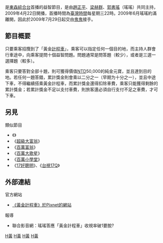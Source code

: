 {{unreferenced|time=2019-07-31}}
{{noteTA
|T=zh-hk:黃金計程車;zh-hans:黄金计程车;zh-tw:黃金計程車;
|1=zh-hk:計程車;zh-hans:计程车;zh-tw:計程車;
}}
{{Infobox television
| 名稱 = 黃金計程車
| 原名 = Gold Taxi
| 圖片 = Golden Taxi Opening Theme.JPG
| 圖說 = 黃金計程車
| 分類 = 益智節目
| 主持 = [[趙正平|趙正平]]（[[駕駛|駕駛]]）、[[吳映潔|鬼鬼]]、[[梁赫群|梁赫群]]（現任）
| 國家 = {{ROC-TW}}
| 語言 = [[國語|國語]]、[[台語|台語]]
| 字幕 = [[中文|中文]]
| executive_producer = 
| 每集長 = 一小時（含[[廣告|廣告]]）
| 頻道 = [[東森綜合台|東森綜合台]]
| 播出國家 = {{TWN}}
| 開始 = 2009年4月22日
| 結束 = 2010年
| 官方網站 = 
}}
{{engname|《黃金計程車》|''Gold Taxi''}}是[[東森綜合台|東森綜合台]]首播的益智節目，是由[[趙正平|趙正平]]、[[梁赫群|梁赫群]]、[[郭書瑤|郭書瑤]]（瑤瑤）共同主持，2009年4月22日開播，首播時間為[[臺灣時間|臺灣時間]]每星期三22時。2009年6月瑤瑤約滿離開，因此於2009年7月29日起交由[[吳映潔|鬼鬼]]接手。

== 節目概要 ==
只要乘客招攬到了「黃金[[計程車|計程車]]」，乘客可以指定任何一個目的地，而主持人群會行車途中，向乘客提問十個益智問題。問題通常是問答題（較少），或者是三選一選擇題（較多）。

乘客只要答對全部十題，則可獲得價值[[新台幣|NTD]]50,000的純金元寶，並且達到目的地。若任何一題答錯，累計獎金則會乘以二分之一（早期为十分之一），並且中途下車，不得繼續搭乘黃金計程車，而累計獎金還得扣除車費，乘客只能獲得剩餘的累計獎金；若累計獎金不足以支付車費，則旅客還必須自行支付不足之車費，才可下車。

== 另見 ==
;類似節目
* 《{{link-en|現金計程車|Cash Cab}}》
* 《[[超級大富翁|超級大富翁]]》
* 《[[百萬富翁|百萬富翁]]》
* 《[[百萬大歌星|百萬大歌星]]》
* 《[[百萬小學堂|百萬小學堂]]》
* 《[[17好聰明|17好聰明]]》、《[[台視17Q|台視17Q]]》

== 外部連結 ==
;官方網站
* [http://goldtaxi.pixnet.net/album 《黃金計程車》於Pixnet的網站]
;報導
*  聯合影音網：瑤瑤答應「黃金計程車」收視率破1要脫?


[[Category:東森電視節目|H黃]]
[[Category:遊戲節目|H黃]]
[[Category:計程車題材作品|H黃]]
[[Category:已停播的台灣綜藝節目|H黃]]